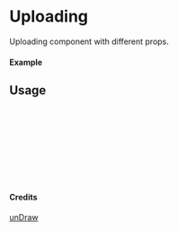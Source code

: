 
<Meta of={Uploading} title="unDraw/Uploading" />

# Uploading

Uploading component with different props.

#### Example

<Canvas of={Uploading.Primary} />

## Usage

```ts
import { Uploading } from "yadl-ui";

const Example = () => {
  return (
      <Uploading />
  );
};

export default Example;
```

#### Credits
[unDraw](https://undraw.co/illustrations)
